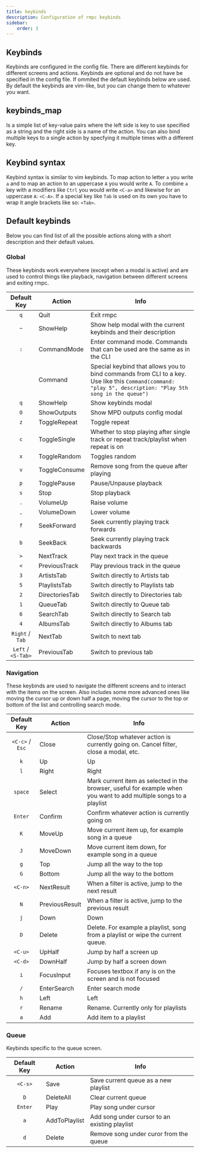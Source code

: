 ```yaml
---
title: keybinds
description: Configuration of rmpc keybinds
sidebar:
    order: 3
---
```



## Keybinds

<ConfigValue
    name="keybinds"
    type="other"
    customText="(global: <kebyinds_map>, navigation: <keybinds_map>, queue: <keybinds_map>)"
/>

Keybinds are configured in the config file. There are different keybinds for different screens and actions. Keybinds are
optional and do not have be specified in the config file. If ommited the default keybinds below are used. By default the
keybinds are vim-like, but you can change them to whatever you want.

## keybinds_map

<ConfigValue name="global" type="other" customText='{ "p": Play, "s": Stop, "X": Stop, ...}' />

Is a simple list of key-value pairs where the left side is key to use specified as a string and the right side is a name of the action.
You can also bind multiple keys to a single action by specfying it multiple times with a different key.

## Keybind syntax

Keybind syntax is similar to vim keybinds. To map action to letter `a` you write `a` and to map an action to an uppercase `A`
you would write `A`. To combine `a` key with a modifiers like `Ctrl` you would write `<C-a>` and likewise for an uppercase
`A`: `<C-A>`. If a special key like `Tab` is used on its own you have to wrap it angle brackets like so: `<Tab>`.

## Default keybinds

Below you can find list of all the possible actions along with a short description and their default values.

### Global

These keybinds work everywhere (except when a modal is active) and are used to control things like playback, navigation
between different screens and exiting rmpc.

|    Default Key     | Action         | Info                                                                                                                                                      |
| :----------------: | -------------- | --------------------------------------------------------------------------------------------------------------------------------------------------------- |
|        `q`         | Quit           | Exit rmpc                                                                                                                                                 |
|        `~`         | ShowHelp       | Show help modal with the current keybinds and their description                                                                                           |
|        `:`         | CommandMode    | Enter command mode. Commands that can be used are the same as in the CLI                                                                                  |
|                    | Command        | Special keybind that allows you to bind commands from CLI to a key. Use like this `Command(command: "play 5", description: "Play 5th song in the queue")` |
|        `q`         | ShowHelp       | Show keybinds modal                                                                                                                                       |
|        `O`         | ShowOutputs    | Show MPD outputs config modal                                                                                                                             |
|        `z`         | ToggleRepeat   | Toggle repeat                                                                                                                                             |
|        `c`         | ToggleSingle   | Whether to stop playing after single track or repeat track/playlist when repeat is on                                                                     |
|        `x`         | ToggleRandom   | Toggles random                                                                                                                                            |
|        `v`         | ToggleConsume  | Remove song from the queue after playing                                                                                                                  |
|        `p`         | TogglePause    | Pause/Unpause playback                                                                                                                                    |
|        `s`         | Stop           | Stop playback                                                                                                                                             |
|        `.`         | VolumeUp       | Raise volume                                                                                                                                              |
|        `,`         | VolumeDown     | Lower volume                                                                                                                                              |
|        `f`         | SeekForward    | Seek currently playing track forwards                                                                                                                     |
|        `b`         | SeekBack       | Seek currently playing track backwards                                                                                                                    |
|        `>`         | NextTrack      | Play next track in the queue                                                                                                                              |
|        `<`         | PreviousTrack  | Play previous track in the queue                                                                                                                          |
|        `3`         | ArtistsTab     | Switch directly to Artists tab                                                                                                                            |
|        `5`         | PlaylistsTab   | Switch directly to Playlists tab                                                                                                                          |
|        `2`         | DirectoriesTab | Switch directly to Directories tab                                                                                                                        |
|        `1`         | QueueTab       | Switch directly to Queue tab                                                                                                                              |
|        `6`         | SearchTab      | Switch directly to Search tab                                                                                                                             |
|        `4`         | AlbumsTab      | Switch directly to Albums tab                                                                                                                             |
|  `Right` / `Tab`   | NextTab        | Switch to next tab                                                                                                                                        |
| `Left` / `<S-Tab>` | PreviousTab    | Switch to previous tab                                                                                                                                    |

### Navigation

These keybinds are used to navigate the different screens and to interact with the items on the screen. Also includes
some more advanced ones like moving the cursor up or down half a page, moving the cursor to the top or bottom of the
list and controlling search mode.

|   Default Key   | Action         | Info                                                                                                               |
| :-------------: | -------------- | ------------------------------------------------------------------------------------------------------------------ |
| `<C-c>` / `Esc` | Close          | Close/Stop whatever action is currently going on. Cancel filter, close a modal, etc.                               |
|       `k`       | Up             | Up                                                                                                                 |
|       `l`       | Right          | Right                                                                                                              |
|     `space`     | Select         | Mark current item as selected in the browser, useful for example when you want to add multiple songs to a playlist |
|     `Enter`     | Confirm        | Confirm whatever action is currently going on                                                                      |
|       `K`       | MoveUp         | Move current item up, for example song in a queue                                                                  |
|       `J`       | MoveDown       | Move current item down, for example song in a queue                                                                |
|       `g`       | Top            | Jump all the way to the top                                                                                        |
|       `G`       | Bottom         | Jump all the way to the bottom                                                                                     |
|     `<C-n>`     | NextResult     | When a filter is active, jump to the next result                                                                   |
|       `N`       | PreviousResult | When a filter is active, jump to the previous result                                                               |
|       `j`       | Down           | Down                                                                                                               |
|       `D`       | Delete         | Delete. For example a playlist, song from a playlist or wipe the current queue.                                    |
|     `<C-u>`     | UpHalf         | Jump by half a screen up                                                                                           |
|     `<C-d>`     | DownHalf       | Jump by half a screen down                                                                                         |
|       `i`       | FocusInput     | Focuses textbox if any is on the screen and is not focused                                                         |
|       `/`       | EnterSearch    | Enter search mode                                                                                                  |
|       `h`       | Left           | Left                                                                                                               |
|       `r`       | Rename         | Rename. Currently only for playlists                                                                               |
|       `a`       | Add            | Add item to a playlist                                                                                             |

### Queue

Keybinds specific to the queue screen.

| Default Key | Action        | Info                                          |
| :---------: | ------------- | --------------------------------------------- |
|   `<C-s>`   | Save          | Save current queue as a new playlist          |
|     `D`     | DeleteAll     | Clear current queue                           |
|   `Enter`   | Play          | Play song under cursor                        |
|     `a`     | AddToPlaylist | Add song under cursor to an existing playlist |
|     `d`     | Delete        | Remove song under curor from the queue        |
